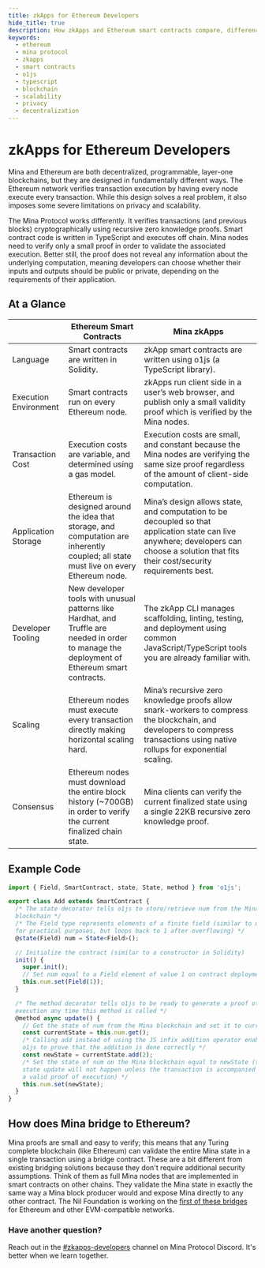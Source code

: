 ```yaml
---
title: zkApps for Ethereum Developers
hide_title: true
description: How zkApps and Ethereum smart contracts compare, differences in language, execution environment, transaction costs, application storage, developer tooling, scaling, and consensus.
keywords:
  - ethereum
  - mina protocol
  - zkapps
  - smart contracts
  - o1js
  - typescript
  - blockchain
  - scalability
  - privacy
  - decentralization
---
```


# zkApps for Ethereum Developers

Mina and Ethereum are both decentralized, programmable, layer-one blockchains,
but they are designed in fundamentally different ways. The Ethereum network
verifies transaction execution by having every node execute every transaction.
While this design solves a real problem, it also imposes some severe limitations
on privacy and scalability.

The Mina Protocol works differently. It verifies transactions (and previous
blocks) cryptographically using recursive zero knowledge proofs. Smart contract
code is written in TypeScript and executes off chain. Mina nodes need to
verify only a small proof in order to validate the associated execution. Better
still, the proof does not reveal any information about the underlying
computation, meaning developers can choose whether their inputs and outputs
should be public or private, depending on the requirements of their application.

## At a Glance

<table style={{borderSpacing: '0px'}}>
<thead>
  <tr>
    <th style={{borderColor: 'black', borderWidth: '1px', borderStyle: 'solid', padding: '10px'}}></th>
    <th style={{borderColor: 'black', borderWidth: '1px', borderStyle: 'solid', padding: '10px', fontSize: 'larger'}}>Ethereum Smart Contracts</th>
    <th style={{borderColor: 'black', borderWidth: '1px', borderStyle: 'solid', padding: '10px', fontSize: 'larger'}}>Mina zkApps</th>
  </tr>
</thead>
<tbody>
  <tr>
    <td style={{borderColor: 'black', borderWidth: '1px', borderStyle: 'solid', padding: '10px', fontSize: 'larger'}}>Language</td>
    <td style={{borderColor: 'black', borderWidth: '1px', borderStyle: 'solid', padding: '10px'}}>Smart contracts are written in <span style={{color: '#7d4bbd'}}>Solidity</span>.</td>
    <td style={{borderColor: 'black', borderWidth: '1px', borderStyle: 'solid', padding: '10px'}}>zkApp smart contracts are written using <span style={{color: '#7d4bbd'}}>o1js</span> (a <span style={{color: '#7d4bbd'}}>TypeScript</span> library).</td>
  </tr>
  <tr>
    <td style={{borderColor: 'black', borderWidth: '1px', borderStyle: 'solid', padding: '10px', fontSize: 'larger'}}>Execution Environment</td>
    <td style={{borderColor: 'black', borderWidth: '1px', borderStyle: 'solid', padding: '10px'}}>Smart contracts run on <span style={{color: '#7d4bbd'}}>every Ethereum node</span>.</td>
    <td style={{borderColor: 'black', borderWidth: '1px', borderStyle: 'solid', padding: '10px'}}>zkApps run <span style={{color: '#7d4bbd'}}>client side</span> in a user’s web browser, and publish only a small validity proof which is verified by the Mina nodes.</td>
  </tr>
  <tr>
    <td style={{borderColor: 'black', borderWidth: '1px', borderStyle: 'solid', padding: '10px', fontSize: 'larger'}}>Transaction Cost</td>
    <td style={{borderColor: 'black', borderWidth: '1px', borderStyle: 'solid', padding: '10px'}}>Execution costs are variable, and determined using a <span style={{color: '#7d4bbd'}}>gas model</span>.</td>
    <td style={{borderColor: 'black', borderWidth: '1px', borderStyle: 'solid', padding: '10px'}}>Execution costs are <span style={{color: '#7d4bbd'}}>small</span>, and <span style={{color: '#7d4bbd'}}>constant</span> because the Mina nodes are verifying the same size proof regardless of the amount of client-side computation.</td>
  </tr>
  <tr>
    <td style={{borderColor: 'black', borderWidth: '1px', borderStyle: 'solid', padding: '10px', fontSize: 'larger'}}>Application Storage</td>
    <td style={{borderColor: 'black', borderWidth: '1px', borderStyle: 'solid', padding: '10px'}}>Ethereum is designed around the idea that storage, and computation are inherently coupled; <span style={{color: '#7d4bbd'}}>all state must live on every Ethereum node</span>.</td>
    <td style={{borderColor: 'black', borderWidth: '1px', borderStyle: 'solid', padding: '10px'}}>Mina’s design allows state, and computation to be decoupled so that <span style={{color: '#7d4bbd'}}>application state can live anywhere</span>; developers can choose a solution that fits their cost/security requirements best.</td>
  </tr>
  <tr>
    <td style={{borderColor: 'black', borderWidth: '1px', borderStyle: 'solid', padding: '10px', fontSize: 'larger'}}>Developer Tooling</td>
    <td style={{borderColor: 'black', borderWidth: '1px', borderStyle: 'solid', padding: '10px'}}>New developer tools with unusual patterns like <span style={{color: '#7d4bbd'}}>Hardhat</span>, and <span style={{color: '#7d4bbd'}}>Truffle</span> are needed in order to manage the deployment of Ethereum smart contracts.</td>
    <td style={{borderColor: 'black', borderWidth: '1px', borderStyle: 'solid', padding: '10px'}}><span style={{color: '#7d4bbd'}}>The zkApp CLI</span> manages scaffolding, linting, testing, and deployment using common JavaScript/TypeScript tools you are already familiar with.</td>
  </tr>
  <tr>
    <td style={{borderColor: 'black', borderWidth: '1px', borderStyle: 'solid', padding: '10px', fontSize: 'larger'}}>Scaling</td>
    <td style={{borderColor: 'black', borderWidth: '1px', borderStyle: 'solid', padding: '10px'}}>Ethereum nodes must execute every transaction directly making <span style={{color: '#7d4bbd'}}>horizontal scaling hard</span>.</td>
    <td style={{borderColor: 'black', borderWidth: '1px', borderStyle: 'solid', padding: '10px'}}>Mina’s recursive zero knowledge proofs allow snark-workers to compress the blockchain, and developers to compress transactions using <span style={{color: '#7d4bbd'}}>native rollups</span> for <span style={{color: '#7d4bbd'}}>exponential scaling</span>.</td>
  </tr>
  <tr>
    <td style={{borderColor: 'black', borderWidth: '1px', borderStyle: 'solid', padding: '10px', fontSize: 'larger'}}>Consensus</td>
    <td style={{borderColor: 'black', borderWidth: '1px', borderStyle: 'solid', padding: '10px'}}>Ethereum nodes must download the entire block history (<span style={{color: '#7d4bbd'}}>~700GB</span>) in order to verify the current finalized chain state.</td>
    <td style={{borderColor: 'black', borderWidth: '1px', borderStyle: 'solid', padding: '10px'}}>Mina clients can verify the current finalized state using a single <span style={{color: '#7d4bbd'}}>22KB</span> recursive zero knowledge proof.</td>
  </tr>
</tbody>
</table>

## Example Code

```ts
import { Field, SmartContract, state, State, method } from 'o1js';

export class Add extends SmartContract {
  /* The state decorator tells o1js to store/retrieve num from the Mina
  blockchain */
  /* The Field type represents elements of a finite field (similar to uint256
  for practical purposes, but loops back to 1 after overflowing) */
  @state(Field) num = State<Field>();

  // Initialize the contract (similar to a constructor in Solidity)
  init() {
    super.init();
    // Set num equal to a Field element of value 1 on contract deployment
    this.num.set(Field(1));
  }

  /* The method decorator tells o1js to be ready to generate a proof of
  execution any time this method is called */
  @method async update() {
    // Get the state of num from the Mina blockchain and set it to currentState
    const currentState = this.num.get();
    /* Calling add instead of using the JS infix addition operator enables
    o1js to prove that the addition is done correctly */
    const newState = currentState.add(2);
    /* Set the state of num on the Mina blockchain equal to newState (this
    state update will not happen unless the transaction is accompanied by
    a valid proof of execution) */
    this.num.set(newState);
  }
}
```

## How does Mina bridge to Ethereum?

Mina proofs are small and easy to verify; this means that any Turing complete
blockchain (like Ethereum) can validate the entire Mina state in a single
transaction using a bridge contract. These are a bit different from existing
bridging solutions because they don't require additional security
assumptions. Think of them as full Mina nodes that are implemented in smart
contracts on other chains. They validate the Mina state in exactly the same way
a Mina block producer would and expose Mina directly to any other contract.
The Nil Foundation is working on the [first of these bridges](https://verify.mina.nil.foundation/walkthrough/index.html) for Ethereum and other EVM-compatible networks.

### Have another question?

Reach out in the [#zkapps-developers](https://discord.com/channels/484437221055922177/915745847692636181) channel on Mina Protocol Discord. It's better when we learn together. 
